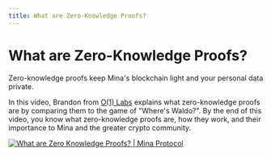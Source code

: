 ```yaml
---
title: What are Zero-Knowledge Proofs?
---
```


# What are Zero-Knowledge Proofs?

Zero-knowledge proofs keep Mina's blockchain light and your personal data private. 

In this video, Brandon from <a href="https://o1labs.org/">O(1) Labs</a> explains what zero-knowledge proofs are by comparing them to the game of "Where's Waldo?". By the end of this video, you know what zero-knowledge proofs are, how they work, and their importance to Mina and the greater crypto community.

[![What are Zero Knowledge Proofs? | Mina Protocol](https://res.cloudinary.com/marcomontalbano/image/upload/v1660337712/video_to_markdown/images/youtube--GvwYJDzzI-g-c05b58ac6eb4c4700831b2b3070cd403.jpg)](https://www.youtube.com/watch?v=GvwYJDzzI-g "What are Zero Knowledge Proofs? | Mina Protocol")
